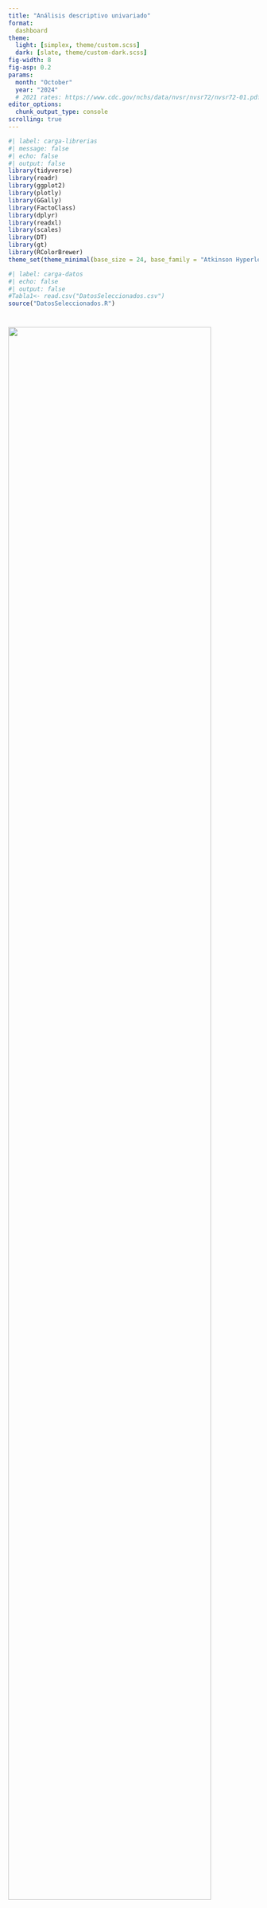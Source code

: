 ```yaml
---
title: "Análisis descriptivo univariado"
format: 
  dashboard
theme: 
  light: [simplex, theme/custom.scss]
  dark: [slate, theme/custom-dark.scss]
fig-width: 8
fig-asp: 0.2
params:
  month: "October"
  year: "2024"
  # 2021 rates: https://www.cdc.gov/nchs/data/nvsr/nvsr72/nvsr72-01.pdf
editor_options: 
  chunk_output_type: console
scrolling: true
---
```


```r
#| label: carga-librerias
#| message: false
#| echo: false
#| output: false
library(tidyverse)
library(readr)
library(ggplot2)
library(plotly)
library(GGally)
library(FactoClass)
library(dplyr)
library(readxl)
library(scales)
library(DT)
library(gt)
library(RColorBrewer)
theme_set(theme_minimal(base_size = 24, base_family = "Atkinson Hyperlegible"))
```

```r
#| label: carga-datos
#| echo: false
#| output: false
#Tabla1<- read.csv("DatosSeleccionados.csv")
source("DatosSeleccionados.R")
```

#  {.sidebar}

![](images/LogoUnal.png){width="90%" fig-align="left"}

## Menú de navegación

::: {.callout-tip icon="false" collapse="true" appearance="simple"}
### Inicio

-   [Inicio](ResumenIntro.qmd)
:::

::: {.callout-tip icon="false" collapse="true" appearance="simple"}
### Marco conceptual

-   [Marco de antecedentes](Antecedentes.qmd)
-   [Objetivos y justificación](index.qmd)
-   [Descripción de los datos](Datos.qmd)
:::

::: {.callout-tip icon="false" collapse="true" appearance="simple"}
### Análisis descriptivo

-   [Análisis descriptivo univariado](dashboard.qmd)
-   [Análisis descriptivo bivariado](https://qglhmj-juan0pablo-montano0diaz.shinyapps.io/analisis_descriptivo_bivariado/)
-   [Análisis de componentes principales (PCA)](ACP.qmd)
:::

::: {.callout-tip icon="false" collapse="true" appearance="simple"}
### Sobre nosotros

-   [Sobre nosotros](about.qmd)
:::

------------------------------------------------------------------------

------------------------------------------------------------------------

::: {.callout-note collapse="true"}
## Recordatorio

Este estudio ha sido elaborado en base a los datos que están disponibles de forma pública en sitio web del INEGI. La información completa sobre el procesamiento de datos hecho por la entidad se encuentra disponible en el marco conceptual y diseño muestral de la encuesta, también disponibles para el público.
:::

# Var. Demográficas

## Cuadros {height="20%"}

```r
#| content: valuebox
#| title: "N° Registros"

list(
  icon = "person-bounding-box",
  color = "gray",#"primary",
  value = nrow(Tabla1)
)
```

```r
#| content: valuebox
#| title: "Var. demográficas consideradas"

list(
  icon = "database-check",
  color = "gray",#p_cesarean_color,
  value = 25
)
```

```r
#| content: valuebox
#| title: "Var. demográficas iniciales"

list(
  icon = "building-fill-lock",
  color = "gray",#p_preterm_color,
  value = 182#label_percent(accuracy = 0.1)(p_preterm)
)
```

## Sexo y Estado {height="30%"}

### Sexo {width="40%"}

```r
#| title: Sexo
#| label: Grafico-sexo
#| echo: false

df <- Tabla1
df <- df %>% group_by(SEXO)
df <- df %>% summarize(count = n())
figSexo <- df %>% plot_ly(labels = c("Hombre","Mujer"), values = ~count, marker=list(colors= c("#0e2635","#ae8b2d")))
figSexo <- figSexo %>% add_pie(hole = 0.6)
figSexo <- figSexo %>% layout(showlegend = T, legend = list(font = list(size = 10),
                      xaxis = list(showgrid = FALSE, zeroline = FALSE, showticklabels = FALSE),
                      yaxis = list(showgrid = FALSE, zeroline = FALSE, showticklabels = FALSE)))

figSexo

```

### Estado civil {width="60%"}

```r
#| title: Estado civil
#| label: Grafico-Estado-civil
#| echo: false

df <- Tabla1
df <- df %>% group_by(EST_CIVIL)
df <- df %>% summarize(count = n())
figEstCivil <- df %>% plot_ly(labels = c("Unión libre","Separado/a de unión libre","Separado/a de un matrimonio","Casado/a","Soltero/a","Divorciado/a","Viudo/a","No sabe","No responde"), values = ~count)
figEstCivil <- figEstCivil %>% add_pie(hole = 0.6)
figEstCivil <- figEstCivil %>% layout(showlegend = T,legend = list(font = list(size = 10) ,xaxis = list(showgrid = FALSE, zeroline = FALSE, showticklabels = FALSE),yaxis = list(showgrid = FALSE, zeroline = FALSE, showticklabels = FALSE)))

figEstCivil

```

## Row {height="35%"}

### Tiempo en la carcel {width="55%"}

```r
#| title: Tiempo privado de la libertad
#| label: Grafico-Tiempo-carcel
#| echo: false

carcel<-(as.data.frame.matrix(t(table(Tabla1[,c("TIPO_CARCEL","TIEMPO_CARCEL")]))))
rownames(carcel)<-c( "Menos de 6 meses a 1 año",
    "Más de 6 meses hasta 1 año", 
    "Más de 1 año hasta 1 año con 6 meses", 
    "Más de 1 año con 6 meses hasta 2 años", 
    "Más de 2 años", 
    "No sabe", 
    "No responde")
colnames(carcel)<-c("Centro varonil","Centro femenil", "Mixto")
figcarcel <- plot_ly(carcel, x = carcel[["Centro femenil"]], y = ~rownames(carcel), type = 'bar', orientation = 'h', name = 'Centro femenil',marker = list(color = 'rgba(246, 78, 139, 0.6)',
                      line = list(color = 'rgba(246, 78, 139, 1.0)',
                                  width = 3)))
figcarcel <- figcarcel %>% add_trace(x = carcel[["Centro varonil"]], y=~rownames(carcel), name = "Centro varonil",marker = list(color = 'rgba(58, 71, 80, 0.6)', line = list(color = 'rgba(58, 71, 80, 1.0)',
                                      width = 3)))


figcarcel <- figcarcel %>% add_trace(x = carcel[["Mixto"]],y=~rownames(carcel), name = "Mixto",marker = list(color = 'rgba(85, 26, 139, 0.6)',
                          line = list(color = 'rgba(85, 26, 139, 1.0)',
                                      width = 3)))

figcarcel <- figcarcel %>% layout(barmode = 'stack',
         xaxis = list(title = ""),
         yaxis = list(title =""))

figcarcel
```

### Edad {width="45%"}

```r
#| title: Edad de la persona

#Esto es el gráfico de orientación sexual
#cat <- attributes(as.factor(Tabla1$P1_23))$levels
#per <- tabulate(as.factor(Tabla1$P1_23))/nrow(Tabla1)*100
#data <- data.frame(cat, per)
#fig <- plot_ly(data, labels=~cat, values=~per, type='pie')
#fig <- fig %>% layout(title = "Orientación sexual")
#fig


#Este es el gráfico de la edad
#| echo: true
fig <- plot_ly(Tabla1, x=~EDAD, type='histogram',
                marker = list(color = "#0e2635",
                            line = list(color = "darkgray",
                                        width = 1)))
fig <- fig %>% layout(yaxis=list(title='Frec. abs.'), xaxis=list(title="Edad (años)"))
fig
```

## Texto piel {height="35%"}

### Imagen piel {width="40%"}

![](images/Color_pieles.png){width="95%"}

### Grafico piel {width="60%"}

```r
#| title: Según la escala dada a la izquierda. ¿De qué color de piel se percibe?
#| label: Gráfico-Piel
Piel<-(data.frame(table(Tabla1$COLOR_PIEL)))
Piel$Var1<-c("No sabe/No responde","A", "B", "C", "D", "E", "F", "G","H", "I", "J", "K")
colnames(Piel)<-c("Respuesta","Freq")
figPiel <- plot_ly(Piel, x = Piel[["Freq"]], y = Piel[["Respuesta"]], type = 'bar', orientation = 'h', 
                     marker = list(color = c("red","black","#321B0F","#492816","#65371E","#714937","rgba(161,110,75,0.6)","#8C644D","#BF9169","pink2","rgba(232,190,172,0.6)",'	rgba(255,231,209,0.6)'),
                      line = list(color = 'gray',
                                  width = 2)))

figPiel <- figPiel %>% layout(barmode = 'stack',
         xaxis = list(title = ""),
         yaxis = list(title =""))

figPiel
```

## Escolaridad {height="35%"}

```r
#| title: Edad a la que alcanzó su grado de estudios.
#| label: Gráfico-Edad-estudios

#Tabla1 |> 
#  count(CONSIDERO_SUICIDIO, SEXO) |>
#  ggplot(aes(x = n, y = fct_rev(CONSIDERO_SUICIDIO), fill = SEXO)) +
#  geom_col(position = "fill", color = "white") +
#  scale_fill_manual(
#    values = c("#ae8b2d", "#0e2635"),
#    labels=c("Masculino","Femenino"),
#    guide = guide_legend(reverse = TRUE)
#  ) +
#  scale_x_continuous(labels = label_percent())+
#  labs(y = NULL, x = NULL, fill = "Sexo")

figEstudios <- plot_ly(Tabla1, x=~EDAD_ESCOLARIDAD, type='histogram',
                marker = list(color = "#0e2635",
                            line = list(color = "darkgray",
                                        width = 1)))
figEstudios <- figEstudios %>% layout(yaxis=list(title='Frec. abs.'), xaxis=list(title="Edad (años)"))
figEstudios
```

```r
#| title: Máximo grado de estudios alcanzado
#| label: Gráfico-Grado-estudios

Estudio<-(data.frame(table(Tabla1$NIVEL_ESCOLARIDAD)))
Estudio$Var1<-c("Ninguno","Preescolar", "Primaria", "Secundaria", "Carrera técnica con sec. terminada", "Normal básica", "Bachillerato", "Técnico con bach. terminado","Licenciatura o profesional", "Maestria o doctorado", "No sabe", "No responde")
colnames(Estudio)<-c("Respuesta","Freq")
figEscolar <- plot_ly(Estudio, x = Estudio[["Freq"]], y = Estudio[["Respuesta"]], type = 'bar', orientation = 'h', 
                     marker = list(color = 'rgba(174, 139, 45, 0.6)',
                      line = list(color = 'rgba(174, 139, 45, 1.0)',
                                  width = 3)))

figEscolar <- figEscolar %>% layout(barmode = 'stack',
         xaxis = list(title = ""),
         yaxis = list(title =""))

figEscolar
```

## Texto {height="10%"}

### Texto 1 {width= "40%"}

**¿Alguna vez ha consumido las siguientes sustancias?**

### Texto 2 {width="60%"}

**Si consumió, ¿a qué edad probó por primera vez las siguientes sustancias?**

## Drogas {height="30%"}

### Consumo drogas {width= "40%"}

#### panel {.tabset}

```r
#| title: Tabaco
#| echo: false

tabaco<-(data.frame(table(Tabla1$CONSUMO_TABACO)))
tabaco$Var1<-c("Si","No", "No sabe", "No responde")
colnames(tabaco)<-c("Respuesta","Freq")
figtabaco <- plot_ly(tabaco, x = tabaco[["Freq"]], y = tabaco[["Respuesta"]], type = 'bar', orientation = 'h', 
                     marker = list(color = 'rgba(14, 38, 53, 0.6)',
                      line = list(color = 'rgba(14, 38, 53, 1.0)',
                                  width = 3)))

figtabaco <- figtabaco %>% layout(barmode = 'stack',
         xaxis = list(title = ""),
         yaxis = list(title =""))

figtabaco
```

```r
#| title: Alcohol
#| label: Grafico-consumo-alcohol
#| echo: false

alcohol<-(data.frame(table(Tabla1$CONSUMO_ALCOHOL)))
alcohol$Var1<-c("Si","No", "No sabe", "No responde")
colnames(alcohol)<-c("Respuesta","Freq")
figalcohol <- plot_ly(alcohol, x = alcohol[["Freq"]], y = alcohol[["Respuesta"]], type = 'bar', orientation = 'h', 
                     marker = list(color = 'rgba(174, 139, 45, 0.6)',
                      line = list(color = 'rgba(174, 139, 45, 1.0)',
                                  width = 3)))

figalcohol <- figalcohol %>% layout(barmode = 'stack',
         xaxis = list(title = ""),
         yaxis = list(title =""))

figalcohol
```

```r
#| title: Marihuana
#| label: Consumo-marihuana
#| echo: false

marihuana<-(data.frame(table(Tabla1$CONSUMO_MARIHUANA)))
marihuana$Var1<-c("Si","No", "No sabe", "No responde")
colnames(marihuana)<-c("Respuesta","Freq")
figmarihuana <- plot_ly(marihuana, x = marihuana[["Freq"]], y = marihuana[["Respuesta"]], type = 'bar', orientation = 'h', 
                     marker = list(color = "rgba(85, 26, 139, 0.6)",
                      line = list(color = '"rgba(85, 26, 139, 1.0)"',
                                  width = 3)))

figmarihuana <- figmarihuana %>% layout(barmode = 'stack',
         xaxis = list(title = ""),
         yaxis = list(title =""))

figmarihuana
```

### Histogramas {width="60%"}

#### panel {.tabset}

```r
#| title: Tabaco
#| label: Edad-comienzo-consumo-Tabaco
#| echo: false

histTab <- plot_ly(Tabla1, x=~EDAD_CONSUMO_TABACO, type='histogram',
                marker = list(color = "#0e2635",
                            line = list(color = "darkgray",
                                        width = 1)),
                name="Tabaco")
histTab <- histTab %>% layout(yaxis=list(title='Frec. abs.'), xaxis=list(title="Edad (años)"))

histTab

```

```r
#| title: Alcohol
#| label: Edad-comienzo-consumo-alcohol
#| echo: false
histAlc <- plot_ly(Tabla1, x=~EDAD_CONSUMO_ALCOHOL, type='histogram',
                marker = list(color = "#ae8b2d",
                            line = list(color = "darkgray",
                                        width = 1)),
                name="Alcohol")
histAlc<- histAlc %>% layout(yaxis=list(title='Frec. abs.'), xaxis=list(title="Edad (años)"))

histAlc
```

```r
#| title: Marihuana
#| label: Edad-comienzo-consumo-marihuana
#| echo: false
histMari <- plot_ly(Tabla1, x=~EDAD_CONSUMO_MARIHUANA, type='histogram',
                marker = list(color = "rgba(85, 26, 139, 1.0)",
                            line = list(color = "darkgray",
                                        width = 1)),name = "Marihuana")
histMari <- histMari %>% layout(yaxis=list(title='Frec. abs.', legend=list(title="Sustancia")), xaxis=list(title="Edad (años)"))

histMari
```

## Discapacidad {height="30%"}

```r
#| title: ¿Cuenta con alguna discapacidad?
#| label: Grafico-discapacidad
#| echo: false

#Grafico Discapacidad visual
dVisual <- Tabla1
dVisual <- dVisual %>% group_by(DISC_VISUAL)
dVisual <- dVisual %>% summarize(count = n())

#Gráfico discapacidad auditiva
dAuditiva <- Tabla1
dAuditiva <- dAuditiva %>% group_by(DISC_AUDITIVA)
dAuditiva <- dAuditiva %>% summarize(count = n())

#Discapacidad motriz
dMotriz <- Tabla1
dMotriz <- dMotriz %>% group_by(DISC_MOTRIZ)
dMotriz <- dMotriz %>% summarize(count = n())

figDisc<-plot_ly()
figDisc <- figDisc %>% add_pie(data = dVisual, labels = c("Sí","No","No sabe","No responde"), values = ~count, textinfo='percent', showlegend=F, title="Visual",
                       name = "Visual", domain = list(row=0, column=0), marker=list(colors= c("#ae8b2d","#0e2635","red3","green4")),hole=0.6)
figDisc <- figDisc %>% add_pie(data = dAuditiva, labels = c("Sí","No","No sabe","No responde"), values = ~count, textinfo='percent', showlegend=F, title="Auditiva",
                       name = "Auditiva", domain = list(row=0, column = 1),marker=list(colors= c("#ae8b2d","#0e2635","red3","green4")),hole=0.6)

figDisc <- figDisc %>% add_pie(data = dMotriz, labels = c("Sí","No","No sabe","No responde"), values = ~count, textinfo='percent', showlegend=F, title="Motriz",
                       name = "Motriz", domain = list(row=0, column = 2),marker=list(colors= c("#ae8b2d","#0e2635","red3","green4")),hole=0.6)

figDisc <- figDisc %>% layout(showlegend = T,
                      grid=list(rows=1, columns=3),
                      xaxis = list(showgrid = FALSE, zeroline = FALSE, showticklabels = FALSE),
                      yaxis = list(showgrid = FALSE, zeroline = FALSE, showticklabels = FALSE))


figDisc 
```

## Comentarios {height= "35%"}

::: card
**Observaciones**

Al ver los gráficos mostrados en esta sección, podemos ver que la mayoria de variables cualitativas/categóricas tienen una categoría "tendencia", es decir, donde la mayoria de personas se encuentran con gran diferencia.

Vale la pena resaltar el comportamiento de algunas variables, tales como la edad y la edad de la finalización de los estudios. Las cuales presentan una distribución asimétrica. También, se resalta que las respuestas a la pregunta sobre el consumo de marihuana resultan en una partición casi balanceada de la población.
:::

# Var Económicas {orientation="rows"}

## Cuadros Economicos {height="17%"}

```r
#| component: valuebox
#| title: "Var. Económicas consideradas"

list(
  icon = "currency-dollar",
  color = "#C0C0C0",
  value = 6
)
```

```r
#| component: valuebox
#| title: "Var. Económicas originales"

list(
  icon = "cash-coin",
  color = "#C0C0C0",
  value = 73
)
```

## Personas y vivecon {height= "35%"}

### Personas dependientes {width="60%"}

```r
#| title: Número de personas ecónomicamente dependientes del recluso
#| label: Grafico-dependenciaeconomica
#| echo: false

figDependencia <- plot_ly(Tabla1[Tabla1$N_PERSONAS_DEPENDIENTES<quantile(Tabla1$N_PERSONAS_DEPENDIENTES,0.999),], x=~N_PERSONAS_DEPENDIENTES, type='histogram',
                marker = list(color = "#0e2635",
                            line = list(color = "darkgray",
                                        width = 1)))
figDependencia <- figDependencia %>% layout(yaxis=list(title='Frec. abs.'), xaxis=list(title="Edad (años)"))
figDependencia

```

### Vive con {width="40%"}

```r
#| title: Con quien vivía (principalmente) antes de estar en el centro penitenciario
#| label: Grafico-viviacon
#| echo: false

df <- Tabla1
df <- df %>% group_by(VIVE_CON)
df <- df %>% summarize(count = n())
figVive <- df %>% plot_ly(labels=c("Abuelos","Amigos","Hermanos","Hijos","Madre/Padre","No sabe/No responde","Otros","Otros familiares","Pareja","Solo"), values = ~count, marker=list(colors= c("#0e2635","#ae8b2d")))
figVive <- figVive %>% add_pie(hole = 0.6)
figVive <- figVive %>% layout(showlegend = T, legend = list(font = list(size = 10),
                      xaxis = list(showgrid = FALSE, zeroline = FALSE, showticklabels = FALSE),
                      yaxis = list(showgrid = FALSE, zeroline = FALSE, showticklabels = FALSE)))

figVive

```

## Datos Trabajo {height= "45%"}

### Trabajo {width="40%"}

```r
#| title: ¿Alguna vez ha realizado algún trabajo a cambio de un pago/beneficio?
#| label:  Trabajo
#| output: true

trabajo<-(data.frame(table(Tabla1$TRABAJO)))
trabajo$Var1<-c("Si","No", "No sabe", "No responde")
colnames(trabajo)<-c("Respuesta","Freq")
figtrabajo <- plot_ly(trabajo, x = trabajo[["Freq"]], y = trabajo[["Respuesta"]], type = 'bar', orientation = 'h', 
                     marker = list(color = 'rgba(14, 38, 53, 0.6)',
                      line = list(color = 'rgba(14, 38, 53, 1.0)',
                                  width = 3)))

figtrabajo <- figtrabajo %>% layout(barmode = 'stack',
         xaxis = list(title = ""),
         yaxis = list(title =""))

figtrabajo
```

### Dinero del mes {width="60%"}

```r
#| title: Cuánto dinero recibió el mes anterior a su detención
#| label: Gráfico-dinero
dinero<-(data.frame(table(Tabla1$SALARIO_MES_ANTERIOR)))
dinero$Var1<-c("Menos de $3000","De $3000 a $5500", "De $5501 a $7500", "De $7501 a $9000", "De $9001 a $11000", "Más de $11000", "No recibía ingresos", "No quiere decir","No sabe")
colnames(dinero)<-c("Respuesta","Freq")
figdinero <- plot_ly(dinero, x = dinero[["Freq"]], y = dinero[["Respuesta"]], type = 'bar', orientation = 'h', 
                     marker = list(color = c(brewer.pal(n=6,"YlOrRd"),"purple1","pink3","lightblue4"),
                      line = list(color = 'black',
                                  width = 2)))

figdinero <- figdinero %>% layout(barmode = 'stack',
         xaxis = list(title = ""),
         yaxis = list(title =""))

figdinero
```

## Diagramas de barras {height="25%"}

### Comida {width= "50%"}

```r
#| title: ¿Los miembros de su hogar tenían comida todos los días?
#| label:  Comida
#| output: true

comida<-(data.frame(table(Tabla1$PODIA_COMER)))
comida$Var1<-c("Si","No", "No sabe", "No responde")
colnames(comida)<-c("Respuesta","Freq")
figcomida <- plot_ly(comida, x = comida[["Freq"]], y = comida[["Respuesta"]], type = 'bar', orientation = 'h', 
                     marker = list(color = 'rgba(174, 139, 45, 0.6)',
                      line = list(color = 'rgba(174, 139, 45, 1.0)',
                                  width = 3)))

figcomida <- figcomida %>% layout(barmode = 'stack',
         xaxis = list(title = ""),
         yaxis = list(title =""))

figcomida
```

### Deuda {width= "50%"}

```r
#| title: ¿Tenía algún tipo de deuda?
#| label:  Deuda
#| output: true

deuda<-(data.frame(table(Tabla1$DEUDA)))
deuda$Var1<-c("Si","No", "No sabe", "No responde")
colnames(deuda)<-c("Respuesta","Freq")
figdeuda <- plot_ly(deuda, x = deuda[["Freq"]], y = deuda[["Respuesta"]], type = 'bar', orientation = 'h', 
                     marker = list(color = 'rgba(85, 26, 139, 0.6)',
                      line = list(color = 'rgba(85, 26, 139, 1.0)',
                                  width = 3)))

figdeuda <- figdeuda %>% layout(barmode = 'stack',
         xaxis = list(title = ""),
         yaxis = list(title =""))

figdeuda
```

## Comnetarios {height= "30%"}

::: card
**Observaciones**

En esta sección, las variables cuantitativas son asimétricas, con una gran parte de la población ubicada en el valor 0. Tal como se ve en el gráfico de la cantidad de personas dependientes que se posee.

Sin embargo, algunas variables cualitativas, tales como la deuda y el dinero del mes anterior, resultan en una partición equilibrada de la población, lo que puede resultar útil al momento de realizar análisis descriptivos bivariados.
:::

# Var Delictivas {orientation="rows"}

## Cuadros Economicos {height="17%"}

```r
#| component: valuebox
#| title: "Var. Delictivas consideradas"

list(
  icon = "emoji-dizzy",
  color = "white",
  value = 15
)
```

```r
#| component: valuebox
#| title: "Var. Delictivas originales"

list(
  icon = "emoji-dizzy-fill",
  color = "white",
  value = 551
)
```

## Antecedentes {height= "30%"}

### Sentenciado Antes {width="40%"}

```r
#| title: Antes de su reclusión actual había sido sentenciado por algún delito
#| label:  Grafico-Antecedentes1
#| output: true

crimen<-(data.frame(table(Tabla1$SENTENCIADO_ANTES)))
crimen$Var1<-c("Si","No", "No sabe", "No responde")
colnames(crimen)<-c("Respuesta","Freq")
figcrimen <- plot_ly(crimen, x = crimen[["Freq"]], y = crimen[["Respuesta"]], type = 'bar', orientation = 'h', 
                     marker = list(color = 'rgba(14, 38, 53, 0.6)',
                      line = list(color = 'rgba(14, 38, 53, 1.0)',
                                  width = 3)))

figcrimen <- figcrimen %>% layout(barmode = 'stack',
         xaxis = list(title = ""),
         yaxis = list(title =""))

figcrimen
```

### Veces sentenciado {width="60%"}

```r
#| title: Cuántas veces estuvo recluido/a en en un centro penitenciario o centro disciplinario para adolescentes
#| label: Grafico-vecessentenciado
#| echo: false

figVeces <- plot_ly(Tabla1[Tabla1$VECES_SENTENCIADO<quantile(Tabla1$VECES_SENTENCIADO,0.999),], x=~VECES_SENTENCIADO, type='histogram',nbinsx=30,
                marker = list(color = "#0e2635",
                            line = list(color = "darkgray",
                                        width = 1)))
figVeces <- figVeces %>% layout(yaxis=list(title='Frec. abs.'), xaxis=list(title="Veces sentenciado"))
figVeces

```

## Detención {height="30%"}

### Motivo {width="50%"}

```r
#| title: Motivo por el cual se encuentra en el centro penitenciario
#| label: Grafico-detencion
#| echo: false

motivo<-(data.frame(table(Tabla1$MOTIVO_DETENCION)))
motivo$Var1<-c("Cometió un delito","Ayudó a la realización de un delito", "No ha podido comprobar su inocencia", "Fue acusado falsamente de cometer un delito", "Otro", "No Sabe","No Responde")
colnames(motivo)<-c("Respuesta","Freq")
figmotivo <- plot_ly(motivo, x = motivo[["Freq"]], y = motivo[["Respuesta"]], type = 'bar', orientation = 'h', 
                     marker = list(color = c('rgba(14, 38, 53, 0.6)',"#33FFFF","#CC6600","#9933FF","#FF99CC","black","black"),
                      line = list(color = 'black',
                                  width = 2)))

figmotivo <- figmotivo %>% layout(barmode = 'stack',
         xaxis = list(title = ""),
         yaxis = list(title =""))

figmotivo

```

### Tiempo detencion {width="50%"}

```r
#| title: Cuánto tiempo pasó entre el delito y la detención
#| label: Grafico-detencion2
#| echo: false

TDet<-(data.frame(table(Tabla1$TIEMPO_DEL_DET)))
TDet$Var1<-c("Inmediatamente","Menos de una semana", "Más de una semana pero menos de un mes", "Un mes", "Más de un mes y menos de un año","Un año o más", "No Sabe","No Responde")
colnames(TDet)<-c("Respuesta","Freq")
figTDet <- plot_ly(TDet, x = TDet[["Freq"]], y = TDet[["Respuesta"]], type = 'bar', orientation = 'h', 
                     marker = list(color = c(brewer.pal(n=6,"BuPu"),"black"),
                      line = list(color = 'black',
                                  width = 2)))

figTDet <- figTDet %>% layout(barmode = 'stack',
         xaxis = list(title = ""),
         yaxis = list(title =""))

figTDet

```

## Tiempos {height= "40%"}

### Tiempo en proceso {width="60%"}

```r
#| title: Cuánto tiempo en total (años) ha durado su proceso de sentencia
#| label: Grafico-tiempoproceso
#| echo: false

figAniosProceso <- plot_ly(Tabla1[Tabla1$TIEMPO_PROCESO<quantile(Tabla1$TIEMPO_PROCESO,0.99),], x=~TIEMPO_PROCESO, type='histogram',nbinsx=50,
                marker = list(color = "#0e2635",
                            line = list(color = "darkgray",
                                        width = 1)))
figAniosProceso <- figAniosProceso %>% layout(yaxis=list(title='Frec. abs.'), xaxis=list(title="Tiempo (Años)"))
figAniosProceso

```

### Tiempo en condena {width="40%"}

```r
#| title: Cuánto tiempo en total (años) fue sentenciado a estar dentro del centro penitenciario
#| label: Grafico-TiempoRecluido
#| echo: false

figAniosrecluido <- plot_ly(Tabla1[Tabla1$TIEMPO_RECLUIDO<quantile(Tabla1$TIEMPO_RECLUIDO,0.999),], x=~TIEMPO_RECLUIDO, type='histogram',nbinsx=50,
                marker = list(color = "#0e2635",
                            line = list(color = "darkgray",
                                        width = 1)))
figAniosrecluido <- figAniosrecluido %>% layout(yaxis=list(title='Frec. abs.'), xaxis=list(title="Tiempo (Años)"))
figAniosrecluido

```

## Comentarios {height="\"30%"}

::: card
**Observaciones**

Al igual que las variables económicas, las variables cuantitagtivas poseen una ferte tendencia al valor 0. Y de forma más drástica, las frecuencias de las categorias en las variables cualitativas brindan una partición util y equilibrada de la población para futuros análisis multivariados.
:::

# Vida intracarcelaria {orientation="rows"}

## Cuadros {height="17%"}

```r
#| component: valuebox
#| title: "Var. Vida intracarcelaria consideradas"

list(
  icon = "luggage",
  color = "white",
  value = 24
)
```

```r
#| component: valuebox
#| title: "Var. Vida intracarcelaria originales"

list(
  icon = "luggage-fill",
  color = "gray",
  value = 404
)
```

## celda {height= "30%"}

### Cuantas horas en celda {width="35%"}

```r
#| title: ¿Cuántas horas pasa en su celda al día?
#| label: Grafico-horascelda
#| echo: false

fighorascelda <- plot_ly(Tabla1[Tabla1$CELDA_HORAS<quantile(Tabla1$CELDA_HORAS,0.99),], x=~CELDA_HORAS, type='histogram',nbinsx=15,
                marker = list(color = "#0e2635",
                            line = list(color = "darkgray",
                                        width = 1)))
fighorascelda <- fighorascelda %>% layout(yaxis=list(title='Frec. abs.'), xaxis=list(title="Horas"))
fighorascelda

```

### Personas en la celda {width="65%"}

```r
#| title: Con cuántas personas comparte celda?
#| label: Grafico-numero-celda
#| echo: false

figpersonascelda <- plot_ly(Tabla1[Tabla1$CANTIDAD_PERSONAS_CELDA<quantile(Tabla1$CANTIDAD_PERSONAS_CELDA,0.999),], x=~CANTIDAD_PERSONAS_CELDA, type='histogram',nbinsx=50,
                marker = list(color = "#0e2635",
                            line = list(color = "darkgray",
                                        width = 1)))
figpersonascelda <- figpersonascelda %>% layout(yaxis=list(title='Frec. abs.'), xaxis=list(title="Cantidad personas"))
figpersonascelda

```

## Texto {height="10%"}

### Texto 1 {width= "50%"}

**En su celda, cuenta con algún acceso a...**

### Texto 2 {width="50%"}

**Dentro del centro penitenciario, puede/tiene acesso a...**

## Condiciones celda y carcel {height="50%"}

### Celda {width= "50%"}

#### panel {.tabset}

```r
#| title: Luz natural
#| echo: false

Celdaventanas<-(data.frame(table(Tabla1$CELDA_VENTANAS)))
Celdaventanas$Var1<-c("Si","No", "No sabe", "No responde")
colnames(Celdaventanas)<-c("Respuesta","Freq")
figventanas <- plot_ly(Celdaventanas, x = Celdaventanas[["Freq"]], y = Celdaventanas[["Respuesta"]], type = 'bar', orientation = 'h', 
                     marker = list(color = 'rgba(14, 38, 53, 0.6)',
                      line = list(color = 'rgba(14, 38, 53, 1.0)',
                                  width = 3)))

figventanas <- figventanas %>% layout(barmode = 'stack',
         xaxis = list(title = ""),
         yaxis = list(title =""))

figventanas
```

```r
#| title: Agua potable
#| label: AguaPotable
#| echo: false

potable<-(data.frame(table(Tabla1$CELDA_AGUA_POTABLE)))
potable$Var1<-c("Si","No", "No sabe", "No responde")
colnames(potable)<-c("Respuesta","Freq")
figpotable <- plot_ly(potable, x = potable[["Freq"]], y = potable[["Respuesta"]], type = 'bar', orientation = 'h', 
                     marker = list(color = 'rgba(174, 139, 45, 0.6)',
                      line = list(color = 'rgba(174, 139, 45, 1.0)',
                                  width = 3)))

figpotable <- figpotable %>% layout(barmode = 'stack',
         xaxis = list(title = ""),
         yaxis = list(title =""))

figpotable
```

```r
#| title: Drenaje
#| label: drenaje
#| echo: false

drenaje<-(data.frame(table(Tabla1$CELDA_DRENAJE)))
drenaje$Var1<-c("Si","No", "No sabe", "No responde")
colnames(drenaje)<-c("Respuesta","Freq")
figdrenaje <- plot_ly(drenaje, x = drenaje[["Freq"]], y = drenaje[["Respuesta"]], type = 'bar', orientation = 'h', 
                     marker = list(color = "rgba(85, 26, 139, 0.6)",
                      line = list(color = '"rgba(85, 26, 139, 1.0)"',
                                  width = 3)))

figdrenaje <- figdrenaje %>% layout(barmode = 'stack',
         xaxis = list(title = ""),
         yaxis = list(title =""))

figdrenaje
```

```r
#| title: Luz eléctrica
#| echo: false

luz<-(data.frame(table(Tabla1$CELDA_LUZ)))
luz$Var1<-c("Si","No", "No sabe", "No responde")
colnames(luz)<-c("Respuesta","Freq")
figluz <- plot_ly(luz, x = luz[["Freq"]], y = luz[["Respuesta"]], type = 'bar', orientation = 'h', 
                     marker = list(color = 'rgba(14, 38, 53, 0.6)',
                      line = list(color = 'rgba(14, 38, 53, 1.0)',
                                  width = 3)))

figluz <- figluz %>% layout(barmode = 'stack',
         xaxis = list(title = ""),
         yaxis = list(title =""))

figluz
```

```r
#| title: Ducha
#| label: Ducha
#| echo: false

ducha<-(data.frame(table(Tabla1$CELDA_DUCHA)))
ducha$Var1<-c("Si","No", "No sabe", "No responde")
colnames(ducha)<-c("Respuesta","Freq")
figducha <- plot_ly(ducha, x = ducha[["Freq"]], y = ducha[["Respuesta"]], type = 'bar', orientation = 'h', 
                     marker = list(color = 'rgba(174, 139, 45, 0.6)',
                      line = list(color = 'rgba(174, 139, 45, 1.0)',
                                  width = 3)))

figducha <- figducha %>% layout(barmode = 'stack',
         xaxis = list(title = ""),
         yaxis = list(title =""))

figducha
```

```r
#| title: Sanitario
#| label: sanitario
#| echo: false

sanitario<-(data.frame(table(Tabla1$CELDA_SANITARIO)))
sanitario$Var1<-c("Si","No", "No sabe", "No responde")
colnames(sanitario)<-c("Respuesta","Freq")
figsanitario <- plot_ly(sanitario, x = sanitario[["Freq"]], y = sanitario[["Respuesta"]], type = 'bar', orientation = 'h', 
                     marker = list(color = "rgba(85, 26, 139, 0.6)",
                      line = list(color = '"rgba(85, 26, 139, 1.0)"',
                                  width = 3)))

figsanitario <- figsanitario %>% layout(barmode = 'stack',
         xaxis = list(title = ""),
         yaxis = list(title =""))

figsanitario
```

```r
#| title: Servicio médico
#| echo: false

medico<-(data.frame(table(Tabla1$CELDA_SERVICIO_MEDICO)))
medico$Var1<-c("Si","No","No lo ha solicitado", "No sabe", "No responde")
colnames(medico)<-c("Respuesta","Freq")
figmedico <- plot_ly(medico, x = medico[["Freq"]], y = medico[["Respuesta"]], type = 'bar', orientation = 'h', 
                     marker = list(color = 'rgba(14, 38, 53, 0.6)',
                      line = list(color = 'rgba(14, 38, 53, 1.0)',
                                  width = 3)))

figmedico <- figmedico %>% layout(barmode = 'stack',
         xaxis = list(title = ""),
         yaxis = list(title =""))

figmedico
```

```r
#| title: Alimentos gratis
#| label: comidagratis
#| echo: false

alimentos<-(data.frame(table(Tabla1$CELDA_ALIMENTOS)))
alimentos$Var1<-c("Si","No", "No sabe","No solicitado", "No responde")
colnames(alimentos)<-c("Respuesta","Freq")
figalimentos <- plot_ly(alimentos, x = alimentos[["Freq"]], y = alimentos[["Respuesta"]], type = 'bar', orientation = 'h', 
                     marker = list(color = 'rgba(174, 139, 45, 0.6)',
                      line = list(color = 'rgba(174, 139, 45, 1.0)',
                                  width = 3)))

figalimentos <- figalimentos %>% layout(barmode = 'stack',
         xaxis = list(title = ""),
         yaxis = list(title =""))

figalimentos
```

```r
#| title: Sentirse seguro
#| label: celdaseguridad
#| echo: false

celdaseguridad<-(data.frame(table(Tabla1$CELDA_SEGURIDAD)))
celdaseguridad$Var1<-c("Si","No", "No sabe", "No responde")
colnames(celdaseguridad)<-c("Respuesta","Freq")
figceldaseguridad <- plot_ly(celdaseguridad, x = celdaseguridad[["Freq"]], y = celdaseguridad[["Respuesta"]], type = 'bar', orientation = 'h', 
                     marker = list(color = "rgba(85, 26, 139, 0.6)",
                      line = list(color = '"rgba(85, 26, 139, 1.0)"',
                                  width = 3)))

figceldaseguridad <- figceldaseguridad %>% layout(barmode = 'stack',
         xaxis = list(title = ""),
         yaxis = list(title =""))

figceldaseguridad
```

### Carcel {width="50%"}

#### panel {.tabset}

```r
#| title: Área de ejercicio
#| label: ejercicio
#| echo: false

ejer<-(data.frame(table(Tabla1$CARCEL_EJERCICIO)))
ejer$Var1<-c("Si","No", "No sabe", "No responde")
colnames(ejer)<-c("Respuesta","Freq")
figejer <- plot_ly(ejer, x = ejer[["Freq"]], y = ejer[["Respuesta"]], type = 'bar', orientation = 'h', 
                     marker = list(color = 'rgba(174, 139, 45, 0.6)',
                      line = list(color = 'rgba(174, 139, 45, 1.0)',
                                  width = 3)))

figejer <- figejer %>% layout(barmode = 'stack',
         xaxis = list(title = ""),
         yaxis = list(title =""))

figejer
```

```r
#| title: material de lectura
#| label: lectura
#| echo: false

lec<-(data.frame(table(Tabla1$CARCEL_LECTURA)))
lec$Var1<-c("Si","No", "No sabe", "No responde")
colnames(lec)<-c("Respuesta","Freq")
figlec <- plot_ly(lec, x = lec[["Freq"]], y = lec[["Respuesta"]], type = 'bar', orientation = 'h', 
                     marker = list(color = "rgba(85, 26, 139, 0.6)",
                      line = list(color = '"rgba(85, 26, 139, 1.0)"',
                                  width = 3)))

figlec <- figlec %>% layout(barmode = 'stack',
         xaxis = list(title = ""),
         yaxis = list(title =""))

figlec
```

```r
#| title: Practicas religiosas
#| echo: false

reli<-(data.frame(table(Tabla1$CARCEL_RELIGION)))
reli$Var1<-c("Si","No", "No sabe", "No responde")
colnames(reli)<-c("Respuesta","Freq")
figreli <- plot_ly(reli, x = reli[["Freq"]], y = reli[["Respuesta"]], type = 'bar', orientation = 'h', 
                     marker = list(color = 'rgba(14, 38, 53, 0.6)',
                      line = list(color = 'rgba(14, 38, 53, 1.0)',
                                  width = 3)))

figreli <- figreli %>% layout(barmode = 'stack',
         xaxis = list(title = ""),
         yaxis = list(title =""))

figreli
```

```r
#| title: Llamadas
#| label: llamadas
#| echo: false

llam<-(data.frame(table(Tabla1$CARCEL_LLAMADAS)))
llam$Var1<-c("Si","No", "No sabe", "No responde")
colnames(llam)<-c("Respuesta","Freq")
figllam <- plot_ly(llam, x = llam[["Freq"]], y = llam[["Respuesta"]], type = 'bar', orientation = 'h', 
                     marker = list(color = 'rgba(174, 139, 45, 0.6)',
                      line = list(color = 'rgba(174, 139, 45, 1.0)',
                                  width = 3)))

figllam <- figllam %>% layout(barmode = 'stack',
         xaxis = list(title = ""),
         yaxis = list(title =""))

figllam
```

```r
#| title: Estudiar
#| label: EstudioCarcel
#| echo: false

carestu<-(data.frame(table(Tabla1$CARCEL_ESTUDIO)))
carestu$Var1<-c("Si","No", "No sabe", "No responde")
colnames(carestu)<-c("Respuesta","Freq")
figcarestu <- plot_ly(carestu, x = carestu[["Freq"]], y = carestu[["Respuesta"]], type = 'bar', orientation = 'h', 
                     marker = list(color = "rgba(85, 26, 139, 0.6)",
                      line = list(color = '"rgba(85, 26, 139, 1.0)"',
                                  width = 3)))

figcarestu <- figcarestu %>% layout(barmode = 'stack',
         xaxis = list(title = ""),
         yaxis = list(title =""))

figcarestu
```

```r
#| title: Visitas
#| echo: false

visit<-(data.frame(table(Tabla1$CARCEL_VISITA)))
visit$Var1<-c("Si","No", "No sabe", "No responde")
colnames(visit)<-c("Respuesta","Freq")
figvisit <- plot_ly(visit, x = visit[["Freq"]], y = visit[["Respuesta"]], type = 'bar', orientation = 'h', 
                     marker = list(color = 'rgba(14, 38, 53, 0.6)',
                      line = list(color = 'rgba(14, 38, 53, 1.0)',
                                  width = 3)))

figvisit <- figvisit %>% layout(barmode = 'stack',
         xaxis = list(title = ""),
         yaxis = list(title =""))

figvisit
```

```r
#| title: Sentirse seguro
#| label: carcelseguridad
#| echo: false

carcelseguridad<-(data.frame(table(Tabla1$CARCEL_SEGURIDAD)))
carcelseguridad$Var1<-c("Si","No", "No sabe", "No responde")
colnames(carcelseguridad)<-c("Respuesta","Freq")
figcarcelseguridad <- plot_ly(carcelseguridad, x = carcelseguridad[["Freq"]], y = carcelseguridad[["Respuesta"]], type = 'bar', orientation = 'h', 
                     marker = list(color = "rgba(85, 26, 139, 0.6)",
                      line = list(color = '"rgba(85, 26, 139, 1.0)"',
                                  width = 3)))

figcarcelseguridad <- figcarcelseguridad %>% layout(barmode = 'stack',
         xaxis = list(title = ""),
         yaxis = list(title =""))

figcarcelseguridad
```

## Comentarios {height="30%"}

::: card
**Observaciones** Las variables cuantitativas de esta sección son asimétricas, pero no poseen tendencia al valor 0. Sin embargo, las variables categóricas de esta sección estan inclinadas fuertemente hacia una categoría (a excepción de la variable "Visitas")

Por lo tanto, se dará un mayor enfoque y desarrollo a las variables cuantitativas de esta sección.
:::

